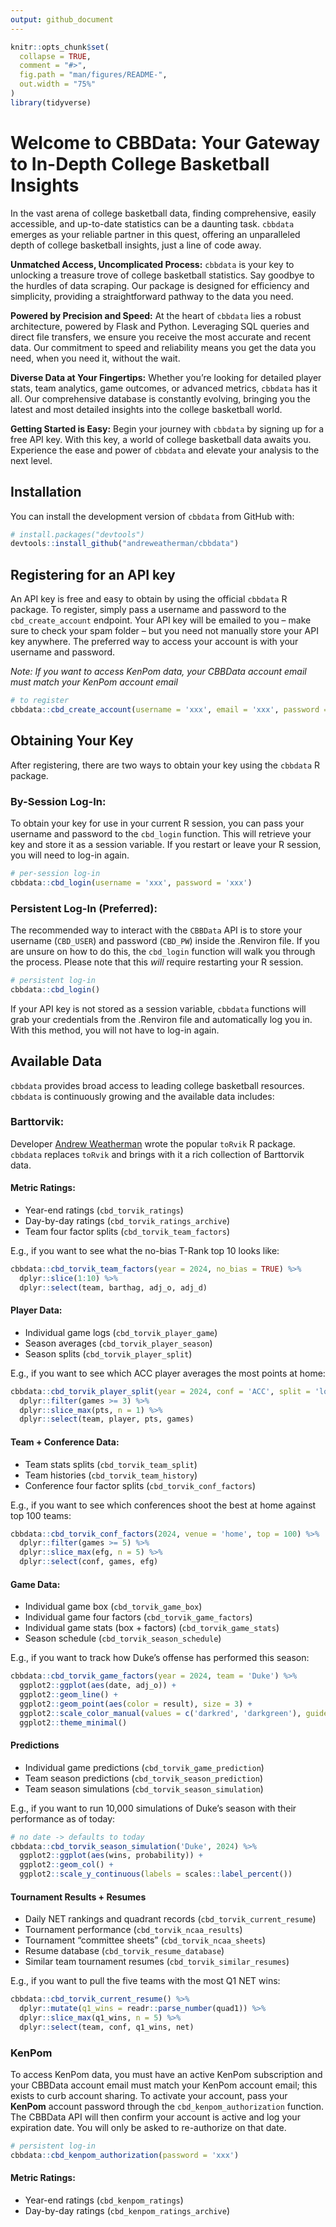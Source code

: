 ```yaml
---
output: github_document
---
```


<!-- README.md is generated from README.Rmd. Please edit that file -->

```r
knitr::opts_chunk$set(
  collapse = TRUE,
  comment = "#>",
  fig.path = "man/figures/README-",
  out.width = "75%"
)
library(tidyverse)
```

# Welcome to CBBData: Your Gateway to In-Depth College Basketball Insights

<!-- badges: start -->
<!-- badges: end -->

In the vast arena of college basketball data, finding comprehensive, easily accessible, and up-to-date statistics can be a daunting task. `cbbdata` emerges as your reliable partner in this quest, offering an unparalleled depth of college basketball insights, just a line of code away.

**Unmatched Access, Uncomplicated Process:** `cbbdata` is your key to unlocking a treasure trove of college basketball statistics. Say goodbye to the hurdles of data scraping. Our package is designed for efficiency and simplicity, providing a straightforward pathway to the data you need.

**Powered by Precision and Speed:** At the heart of `cbbdata` lies a robust architecture, powered by Flask and Python. Leveraging SQL queries and direct file transfers, we ensure you receive the most accurate and recent data. Our commitment to speed and reliability means you get the data you need, when you need it, without the wait.

**Diverse Data at Your Fingertips:** Whether you're looking for detailed player stats, team analytics, game outcomes, or advanced metrics, `cbbdata` has it all. Our comprehensive database is constantly evolving, bringing you the latest and most detailed insights into the college basketball world.

**Getting Started is Easy:** Begin your journey with `cbbdata` by signing up for a free API key. With this key, a world of college basketball data awaits you. Experience the ease and power of `cbbdata` and elevate your analysis to the next level.

## Installation

You can install the development version of `cbbdata` from GitHub with:

``` r
# install.packages("devtools")
devtools::install_github("andreweatherman/cbbdata")
```

## Registering for an API key

An API key is free and easy to obtain by using the official `cbbdata` R package. To register, simply pass a username and password to the `cbd_create_account` endpoint. Your API key will be emailed to you – make sure to check your spam folder -- but you need not manually store your API key anywhere. The preferred way to access your account is with your username and password.

*Note: If you want to access KenPom data, your CBBData account email must match your KenPom account email*

```r
# to register
cbbdata::cbd_create_account(username = 'xxx', email = 'xxx', password = 'xxx', confirm_password = 'xxx')
```

## Obtaining Your Key

After registering, there are two ways to obtain your key using the `cbbdata` R package.

### By-Session Log-In:

To obtain your key for use in your current R session, you can pass your username and password to the `cbd_login` function. This will retrieve your key and store it as a session variable. If you restart or leave your R session, you will need to log-in again.

```r
# per-session log-in
cbbdata::cbd_login(username = 'xxx', password = 'xxx')
```

### Persistent Log-In (Preferred):

The recommended way to interact with the `CBBData` API is to store your username (`CBD_USER`) and password (`CBD_PW`) inside the .Renviron file. If you are unsure on how to do this, the `cbd_login` function will walk you through the process. Please note that this *will* require restarting your R session.

```r
# persistent log-in
cbbdata::cbd_login()
```

If your API key is not stored as a session variable, `cbbdata` functions will grab your credentials from the .Renviron file and automatically log you in. With this method, you will not have to log-in again.

## Available Data

`cbbdata` provides broad access to leading college basketball resources. `cbbdata` is continuously growing and the available data includes:

### Barttorvik:

Developer [Andrew Weatherman](https://twitter.com/andreweatherman) wrote the popular `toRvik` R package. `cbbdata` replaces `toRvik` and brings with it a rich collection of Barttorvik data.

#### Metric Ratings:
-   Year-end ratings (`cbd_torvik_ratings`)
-   Day-by-day ratings (`cbd_torvik_ratings_archive`)
-   Team four factor splits (`cbd_torvik_team_factors`)

E.g., if you want to see what the no-bias T-Rank top 10 looks like:
```r
cbbdata::cbd_torvik_team_factors(year = 2024, no_bias = TRUE) %>%
  dplyr::slice(1:10) %>%
  dplyr::select(team, barthag, adj_o, adj_d)
```

#### Player Data:
-   Individual game logs (`cbd_torvik_player_game`)
-   Season averages (`cbd_torvik_player_season`)
-   Season splits (`cbd_torvik_player_split`)

E.g., if you want to see which ACC player averages the most points at home:
```r
cbbdata::cbd_torvik_player_split(year = 2024, conf = 'ACC', split = 'location') %>%
  dplyr::filter(games >= 3) %>%
  dplyr::slice_max(pts, n = 1) %>%
  dplyr::select(team, player, pts, games)
```

#### Team + Conference Data:
-   Team stats splits (`cbd_torvik_team_split`)
-   Team histories (`cbd_torvik_team_history`)
-   Conference four factor splits (`cbd_torvik_conf_factors`)

E.g., if you want to see which conferences shoot the best at home against top 100 teams:
```r
cbbdata::cbd_torvik_conf_factors(2024, venue = 'home', top = 100) %>%
  dplyr::filter(games >= 5) %>%
  dplyr::slice_max(efg, n = 5) %>%
  dplyr::select(conf, games, efg)
```

#### Game Data:
-   Individual game box (`cbd_torvik_game_box`)
-   Individual game four factors (`cbd_torvik_game_factors`)
-   Individual game stats (box + factors) (`cbd_torvik_game_stats`)
-   Season schedule (`cbd_torvik_season_schedule`)

E.g., if you want to track how Duke's offense has performed this season:
```r
cbbdata::cbd_torvik_game_factors(year = 2024, team = 'Duke') %>%
  ggplot2::ggplot(aes(date, adj_o)) +
  ggplot2::geom_line() +
  ggplot2::geom_point(aes(color = result), size = 3) +
  ggplot2::scale_color_manual(values = c('darkred', 'darkgreen'), guide = NULL) +
  ggplot2::theme_minimal()
```

#### Predictions
-   Individual game predictions (`cbd_torvik_game_prediction`)
-   Team season predictions (`cbd_torvik_season_prediction`)
-   Team season simulations (`cbd_torvik_season_simulation`)

E.g., if you want to run 10,000 simulations of Duke's season with their performance as of today:
```r
# no date -> defaults to today
cbbdata::cbd_torvik_season_simulation('Duke', 2024) %>%
  ggplot2::ggplot(aes(wins, probability)) +
  ggplot2::geom_col() +
  ggplot2::scale_y_continuous(labels = scales::label_percent())
```

#### Tournament Results + Resumes
-   Daily NET rankings and quadrant records (`cbd_torvik_current_resume`)
-   Tournament performance (`cbd_torvik_ncaa_results`)
-   Tournament "committee sheets" (`cbd_torvik_ncaa_sheets`)
-   Resume database (`cbd_torvik_resume_database`)
-   Similar team tournament resumes (`cbd_torvik_similar_resumes`)

E.g., if you want to pull the five teams with the most Q1 NET wins:
```r
cbbdata::cbd_torvik_current_resume() %>%
  dplyr::mutate(q1_wins = readr::parse_number(quad1)) %>%
  dplyr::slice_max(q1_wins, n = 5) %>%
  dplyr::select(team, conf, q1_wins, net)
```

### KenPom

To access KenPom data, you must have an active KenPom subscription and your CBBData account email must match your KenPom account email; this exists to curb account sharing. To activate your account, pass your **KenPom** account password through the `cbd_kenpom_authorization` function. The CBBData API will then confirm your account is active and log your expiration date. You will only be asked to re-authorize on that date.

```r
# persistent log-in
cbbdata::cbd_kenpom_authorization(password = 'xxx')
```

#### Metric Ratings: 
- Year-end ratings (`cbd_kenpom_ratings`)
- Day-by-day ratings (`cbd_kenpom_ratings_archive`)

